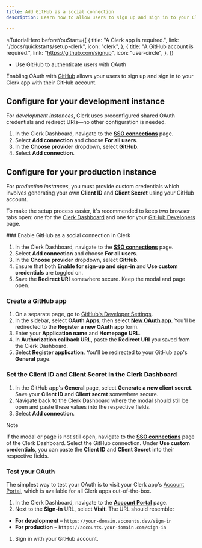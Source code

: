 ```yaml
---
title: Add GitHub as a social connection
description: Learn how to allow users to sign up and sign in to your Clerk app with their GitHub account using OAuth.

---
```


<TutorialHero
  beforeYouStart={[
    {
      title: "A Clerk app is required.",
      link: "/docs/quickstarts/setup-clerk",
      icon: "clerk",
    },
    {
      title: "A GitHub account is required.",
      link: "https://github.com/signup",
      icon: "user-circle",
    },
  ]}
>
  - Use GitHub to authenticate users with OAuth
</TutorialHero>

Enabling OAuth with [GitHub](https://docs.github.com/en/developers/apps/building-oauth-apps/creating-an-oauth-app) allows your users to sign up and sign in to your Clerk app with their GitHub account.

## Configure for your development instance

For _development instances_, Clerk uses preconfigured shared OAuth credentials and redirect URIs—no other configuration is needed.

1. In the Clerk Dashboard, navigate to the [**SSO connections**](https://dashboard.clerk.com/last-active?path=user-authentication/sso-connections) page.
1. Select **Add connection** and choose **For all users**.
1. In the **Choose provider** dropdown, select **GitHub**.
1. Select **Add connection**.

## Configure for your production instance

For _production instances_, you must provide custom credentials which involves generating your own **Client ID** and **Client Secret** using your GitHub account.

To make the setup process easier, it's recommended to keep two browser tabs open: one for the [Clerk Dashboard](https://dashboard.clerk.com/last-active?path=user-authentication/sso-connections) and one for your [GitHub Developers](https://GitHub.com/developers/applications) page.

<Steps>
  ### Enable GitHub as a social connection in Clerk

  1. In the Clerk Dashboard, navigate to the [**SSO connections**](https://dashboard.clerk.com/last-active?path=user-authentication/sso-connections) page.
  1. Select **Add connection** and choose **For all users**.
  1. In the **Choose provider** dropdown, select **GitHub**.
  1. Ensure that both **Enable for sign-up and sign-in** and **Use custom credentials** are toggled on.
  1. Save the **Redirect URI** somewhere secure. Keep the modal and page open.

  ### Create a GitHub app

  1. On a separate page, go to [GitHub's Developer Settings](https://github.com/settings/apps).
  1. In the sidebar, select **OAuth Apps**, then select [**New OAuth app**](https://github.com/settings/applications/new). You'll be redirected to the **Register a new OAuth app** form.
  1. Enter your **Application name** and **Homepage URL**.
  1. In **Authorization callback URL**, paste the **Redirect URI** you saved from the Clerk Dashboard.
  1. Select **Register application**. You'll be redirected to your GitHub app's **General** page.

  ### Set the Client ID and Client Secret in the Clerk Dashboard

  1. In the GitHub app's **General** page, select **Generate a new client secret**. Save your **Client ID** and **Client secret** somewhere secure.
  1. Navigate back to the Clerk Dashboard where the modal should still be open and paste these values into the respective fields.
  1. Select **Add connection**.

  > [!NOTE]
  > If the modal or page is not still open, navigate to the [**SSO connections**](https://dashboard.clerk.com/last-active?path=user-authentication/sso-connections) page of the Clerk Dashboard. Select the GitHub connection. Under **Use custom credentials**, you can paste the **Client ID** and **Client Secret** into their respective fields.

  ### Test your OAuth

  The simplest way to test your OAuth is to visit your Clerk app's [Account Portal](/docs/customization/account-portal/overview), which is available for all Clerk apps out-of-the-box.

  1. In the Clerk Dashboard, navigate to the [**Account Portal**](https://dashboard.clerk.com/last-active?path=account-portal) page.
  1. Next to the **Sign-in** URL, select **Visit**. The URL should resemble:

  - **For development** – `https://your-domain.accounts.dev/sign-in`
  - **For production** – `https://accounts.your-domain.com/sign-in`

  1. Sign in with your GitHub account.
</Steps>

